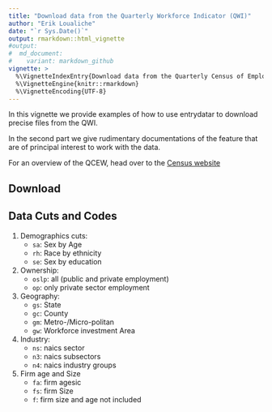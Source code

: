 ```yaml
---
title: "Download data from the Quarterly Workforce Indicator (QWI)"
author: "Erik Loualiche"
date: "`r Sys.Date()`"
output: rmarkdown::html_vignette
#output:
#  md_document:
#    variant: markdown_github
vignette: >
  %\VignetteIndexEntry{Download data from the Quarterly Census of Employment and Wages (QCEW)}
  %\VignetteEngine{knitr::rmarkdown}
  %\VignetteEncoding{UTF-8}
---
```


In this vignette we provide examples of how to use entrydatar to download precise files from the QWI.

In the second part we give rudimentary documentations of the feature that are of principal interest to work with the data.

For an overview of the QCEW, head over to the [Census website](https://lehd.ces.census.gov/data/)

## Download



## Data Cuts and Codes

1. Demographics cuts:
    + `sa`: Sex by Age
    + `rh`: Race by ethnicity
    + `se`: Sex by education
2. Ownership:
    + `oslp`: all (public and private employment)
    + `op`: only private sector employment
3. Geography:
    + `gs`: State
    + `gc`: County
    + `gm`: Metro-/Micro-politan
    + `gw`: Workforce investment Area
4. Industry:
    + `ns`: naics sector
    + `n3`: naics subsectors    
    + `n4`: naics industry groups
5. Firm age and Size
    + `fa`: firm agesic
    + `fs`: firm Size
    + `f`: firm size and age not included
        
